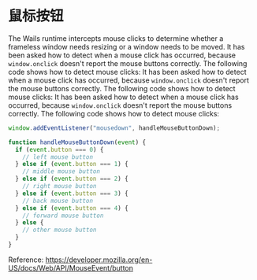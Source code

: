 # 鼠标按钮

The Wails runtime intercepts mouse clicks to determine whether a frameless window needs resizing or a window needs to be moved. It has been asked how to detect when a mouse click has occurred, because `window.onclick` doesn't report the mouse buttons correctly. The following code shows how to detect mouse clicks: It has been asked how to detect when a mouse click has occurred, because `window.onclick` doesn't report the mouse buttons correctly. The following code shows how to detect mouse clicks: It has been asked how to detect when a mouse click has occurred, because `window.onclick` doesn't report the mouse buttons correctly. The following code shows how to detect mouse clicks:

```javascript
window.addEventListener("mousedown", handleMouseButtonDown);

function handleMouseButtonDown(event) {
  if (event.button === 0) {
    // left mouse button
  } else if (event.button === 1) {
    // middle mouse button
  } else if (event.button === 2) {
    // right mouse button
  } else if (event.button === 3) {
    // back mouse button
  } else if (event.button === 4) {
    // forward mouse button
  } else {
    // other mouse button
  }
}
```

Reference: https://developer.mozilla.org/en-US/docs/Web/API/MouseEvent/button
